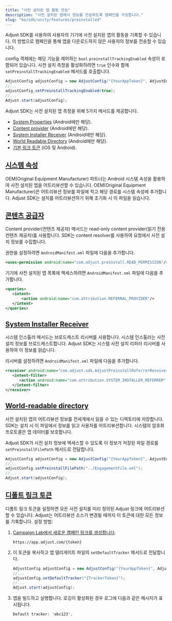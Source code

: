 ```yaml
---
title: "사전 설치된 앱 활동 전송"
description: "사전 설치된 앱에서 정보를 전송하도록 캠페인을 구성합니다."
slug: "ko/sdk/unity/features/preinstalled"
---
```


Adjust SDK를 사용하여 사용자의 기기에 사전 설치된 앱의 활동을 기록할 수 있습니다. 이 방법으로 캠페인을 통해 앱을 다운로드하지 않은 사용자의 정보를 전송할 수 있습니다.

config 객체에는 해당 기능을 제어하는 `bool` `preinstallTrackingEnabled` 속성이 포함되어 있습니다. 사전 설치 측정을 활성화하려면 `true` 인수와 함께 `setPreinstallTrackingEnabled` 메서드를 호출합니다.

```cs
AdjustConfig adjustConfig = new AdjustConfig("{YourAppToken}", AdjustEnvironment.Sandbox, true);
//...
adjustConfig.setPreinstallTrackingEnabled(true);
//...
Adjust.start(adjustConfig);
```

Adjust SDK는 사전 설치된 앱 측정을 위해 5가지 메서드를 제공합니다.

-  [System Properties](#system-properties) \(Android에만 해당\).
-  [Content provider](#content-provider) \(Android에만 해당\).
-  [System Installer Receiver](#system-installer-receiver) \(Android에만 해당\).
-  [World Readable Directory](#world-readable-directory) \(Android에만 해당\).
-  [기본 링크 토큰](#default-link-token) \(iOS 및 Android\).

## [시스템 속성](system-properties)

OEM\(Original Equipment Manufacturer\) 파트너는 Android 시스템 속성을 활용하여 사전 설치된 앱을 어트리뷰션할 수 있습니다. OEM\(Original Equipment Manufacturer\)은 어트리뷰션 정보를 파일에 적고 해당 경로를 시스템 속성에 추가합니다. Adjust SDK는 설치를 어트리뷰션하기 위해 초기화 시 이 파일을 읽습니다.

## [콘텐츠 공급자](content-provider)

Content provider\(컨텐츠 제공자\) 메서드는 read\-only content provider\(읽기 전용 컨텐츠 제공자\)를 사용합니다. SDK는 content resolver를 사용하여 요청에서 사전 설치 정보를 수집합니다.

권한을 설정하려면 `AndroidManifest.xml` 파일에 다음을 추가합니다.

<CodeBlock title="<code>AndroidManifest.xml</code>을 실행합니다.">

```xml
<uses-permission android:name="com.adjust.preinstall.READ_PERMISSION"/>
```

</CodeBlock>

기기에 사전 설치된 앱 목록에 액세스하려면 `AndroidManifest.xml` 파일에 다음을 추가합니다.

<CodeBlock title="<code>AndroidManifest.xml</code>을 실행합니다.">

```xml
<queries>
   <intent>
       <action android:name="com.attribution.REFERRAL_PROVIDER"/>
   </intent>
</queries>

```

</CodeBlock>

## [System Installer Receiver](system-installer-receiver)

시스템 인스톨러 메서드는 브로드캐스트 리시버를 사용합니다. 시스템 인스톨러는 사전 설치 정보를 브로드캐스트합니다. Adjust SDK는 시스템 사전 설치 리퍼러 리시버를 사용하여 이 정보를 읽습니다.

리시버를 설정하려면 `AndroidManifest.xml` 파일에 다음을 추가합니다.

<CodeBlock title="<code>AndroidManifest.xml</code>을 실행합니다.">

```xml
<receiver android:name="com.adjust.sdk.AdjustPreinstallReferrerReceiver">
   <intent-filter>
      <action android:name="com.attribution.SYSTEM_INSTALLER_REFERRER" />
   </intent-filter>
</receiver>

```

</CodeBlock>

## [World\-readable directory](world-readable-directory)

사전 설치된 앱의 어트리뷰션 정보를 전세계에서 읽을 수 있는 디렉토리에 저장합니다. SDK는 설치 시 이 파일에서 정보를 읽고 사용자를 어트리뷰션합니다. 시스템의 암호화 프로토콜은 앱 데이터를 보호합니다.

Adjust SDK가 사전 설치 정보에 액세스할 수 있도록 이 정보가 저장된 파일 경로를 `setPreinstallFilePath` 메서드로 전달합니다.

```cs
AdjustConfig adjustConfig = new AdjustConfig("{YourAppToken}", AdjustEnvironment.Sandbox, true);
//...
adjustConfig.setPreinstallFilePath("../EngagementFile.xml");
//...
Adjust.start(adjustConfig);
```

## [디폴트 링크 토큰](default-link-token)

디폴트 링크 토큰을 설정하면 모든 사전 설치를 미리 정의된 Adjust 링크에 어트리뷰션할 수 있습니다. Adjust는 어트리뷰션 소스가 변경될 때까지 이 토큰에 대한 모든 정보를 기록합니다. 설정 방법:

1. [Campaign Lab에서 새로운 캠페인 링크를 생성합니다](https://help.adjust.com/ko/article/links).

   ```http
   https://app.adjust.com/{token}
   ```

2. 이 토큰을 복사하고 앱 델리게이트 파일의 `setDefaultTracker` 메서드로 전달합니다.

   ```cs
   AdjustConfig adjustConfig = new AdjustConfig("{YourAppToken}", AdjustEnvironment.Sandbox);
   //...
   adjustConfig.setDefaultTracker("{TrackerToken}");
   //...
   Adjust.start(adjustConfig);
   ```

3. 앱을 빌드하고 실행합니다. 로깅이 활성화된 경우 로그에 다음과 같은 메시지가 표시됩니다.

   ```text
   Default tracker: 'abc123'.
   ```
